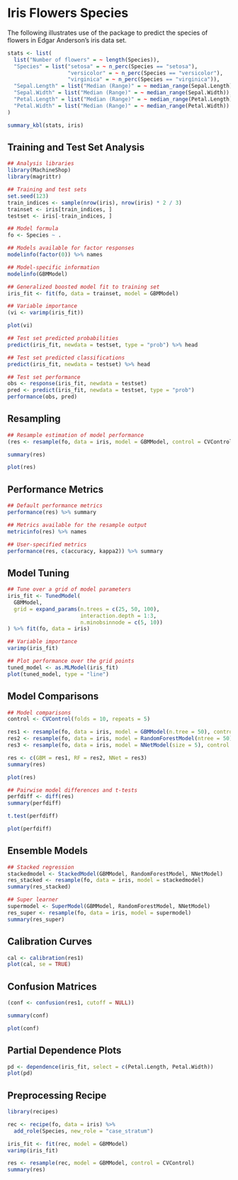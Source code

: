# Iris Flowers Species

The following illustrates use of the package to predict the species of flowers in Edgar Anderson's iris data set.

```r
stats <- list(
  list("Number of flowers" = ~ length(Species)),
  "Species" = list("setosa" = ~ n_perc(Species == "setosa"),
                   "versicolor" = ~ n_perc(Species == "versicolor"),
                   "virginica" = ~ n_perc(Species == "virginica")),
  "Sepal.Length" = list("Median (Range)" = ~ median_range(Sepal.Length)),
  "Sepal.Width" = list("Median (Range)" = ~ median_range(Sepal.Width)),
  "Petal.Length" = list("Median (Range)" = ~ median_range(Petal.Length)),
  "Petal.Width" = list("Median (Range)" = ~ median_range(Petal.Width))
)

summary_kbl(stats, iris)
```


## Training and Test Set Analysis

```r
## Analysis libraries
library(MachineShop)
library(magrittr)

## Training and test sets
set.seed(123)
train_indices <- sample(nrow(iris), nrow(iris) * 2 / 3)
trainset <- iris[train_indices, ]
testset <- iris[-train_indices, ]

## Model formula
fo <- Species ~ .

## Models available for factor responses
modelinfo(factor(0)) %>% names

## Model-specific information
modelinfo(GBMModel)

## Generalized boosted model fit to training set
iris_fit <- fit(fo, data = trainset, model = GBMModel)

## Variable importance
(vi <- varimp(iris_fit))

plot(vi)
```

```r
## Test set predicted probabilities
predict(iris_fit, newdata = testset, type = "prob") %>% head

## Test set predicted classifications
predict(iris_fit, newdata = testset) %>% head

## Test set performance
obs <- response(iris_fit, newdata = testset)
pred <- predict(iris_fit, newdata = testset, type = "prob")
performance(obs, pred)
```


## Resampling

```r
## Resample estimation of model performance
(res <- resample(fo, data = iris, model = GBMModel, control = CVControl))

summary(res)

plot(res)
```


## Performance Metrics

```r
## Default performance metrics
performance(res) %>% summary

## Metrics available for the resample output
metricinfo(res) %>% names

## User-specified metrics
performance(res, c(accuracy, kappa2)) %>% summary
```


## Model Tuning

```r
## Tune over a grid of model parameters
iris_fit <- TunedModel(
  GBMModel,
  grid = expand_params(n.trees = c(25, 50, 100),
                       interaction.depth = 1:3,
                       n.minobsinnode = c(5, 10))
) %>% fit(fo, data = iris)

## Variable importance
varimp(iris_fit)

## Plot performance over the grid points
tuned_model <- as.MLModel(iris_fit)
plot(tuned_model, type = "line")
```


## Model Comparisons

```r
## Model comparisons
control <- CVControl(folds = 10, repeats = 5)

res1 <- resample(fo, data = iris, model = GBMModel(n.tree = 50), control = control)
res2 <- resample(fo, data = iris, model = RandomForestModel(ntree = 50), control = control)
res3 <- resample(fo, data = iris, model = NNetModel(size = 5), control = control)

res <- c(GBM = res1, RF = res2, NNet = res3)
summary(res)

plot(res)
```

```r
## Pairwise model differences and t-tests
perfdiff <- diff(res)
summary(perfdiff)

t.test(perfdiff)

plot(perfdiff)
```


## Ensemble Models

```r
## Stacked regression
stackedmodel <- StackedModel(GBMModel, RandomForestModel, NNetModel)
res_stacked <- resample(fo, data = iris, model = stackedmodel)
summary(res_stacked)

## Super learner
supermodel <- SuperModel(GBMModel, RandomForestModel, NNetModel)
res_super <- resample(fo, data = iris, model = supermodel)
summary(res_super)
```


## Calibration Curves

```r
cal <- calibration(res1)
plot(cal, se = TRUE)
```


## Confusion Matrices

```r
(conf <- confusion(res1, cutoff = NULL))

summary(conf)
```

```r
plot(conf)
```


## Partial Dependence Plots

```r
pd <- dependence(iris_fit, select = c(Petal.Length, Petal.Width))
plot(pd)
```


## Preprocessing Recipe

```r
library(recipes)

rec <- recipe(fo, data = iris) %>%
  add_role(Species, new_role = "case_stratum")

iris_fit <- fit(rec, model = GBMModel)
varimp(iris_fit)

res <- resample(rec, model = GBMModel, control = CVControl)
summary(res)
```
